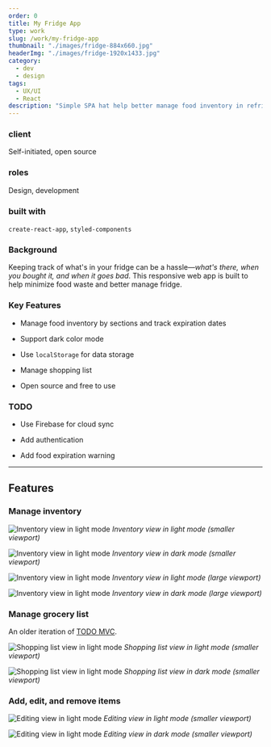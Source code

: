 ```yaml
---
order: 0
title: My Fridge App
type: work
slug: /work/my-fridge-app
thumbnail: "./images/fridge-884x660.jpg"
headerImg: "./images/fridge-1920x1433.jpg"
category:
  - dev
  - design
tags:
  - UX/UI
  - React
description: "Simple SPA hat help better manage food inventory in refrigerator and keep track of fresh items."
---
```



<section class="portfolioDetail">

### client

Self-initiated, open source

</section>

<section class="portfolioDetail">

### roles

Design, development

</section>

<section class="portfolioDetail">

### built with

`create-react-app`, `styled-components`

</section>

<section class="portfolioDetail">

### Background

Keeping track of what's in your fridge can be a hassle&mdash;_what's there, when you bought it, and when it goes bad_. This responsive web app is built to help minimize food waste and better manage fridge.

</section>

<section class="portfolioDetail">

### Key Features

<div>

- Manage food inventory by sections and track expiration dates

- Support dark color mode

- Use `localStorage` for data storage

- Manage shopping list

- Open source and free to use

</div>
</section>

<section class="portfolioDetail">

### TODO

<div>

- Use Firebase for cloud sync

- Add authentication

- Add food expiration warning

</div>
</section>

<ButtonContainer>
  <SimpleButton
    cta="Launch live demo"
    href="https://rememberfridge.com/"
    variant="yellow"
  />
  <SimpleButton
    cta="View GitHub Repo"
    href="https://github.com/baadaa/remember-fridge-react"
    variant="green"
  />
</ButtonContainer>

---

## Features

### Manage inventory

![Inventory view in light mode](./images/phone_listview_light_m2kqxd.png)
_Inventory view in light mode (smaller viewport)_

![Inventory view in light mode](./images/phone_listview_dark_ym0t8v.png)
_Inventory view in dark mode (smaller viewport)_

![Inventory view in light mode](./images/pad_listview_light_teyfrt.png)
_Inventory view in light mode (large viewport)_

![Inventory view in light mode](./images/pad_listview_dark_qfvlgj.png)
_Inventory view in dark mode (large viewport)_

### Manage grocery list

An older iteration of [TODO MVC](https://todomvc.com/).

![Shopping list view in light mode](./images/phone_shopping_light_rt4uoj.png)
_Shopping list view in light mode (smaller viewport)_

![Shopping list view in light mode](./images/phone_shopping_dark_pu1mfj.png)
_Shopping list view in dark mode (smaller viewport)_

### Add, edit, and remove items

![Editing view in light mode](./images/phone_add_light_etzc7k.png)
_Editing view in light mode (smaller viewport)_

![Editing view in light mode](./images/phone_add_dark_coziap.png)
_Editing view in dark mode (smaller viewport)_

<ButtonContainer>
  <SimpleButton
    cta="Launch live demo"
    href="https://rememberfridge.com/"
    variant="yellow"
  />
  <SimpleButton
    cta="View GitHub Repo"
    href="https://github.com/baadaa/remember-fridge-react"
    variant="green"
  />
</ButtonContainer>

